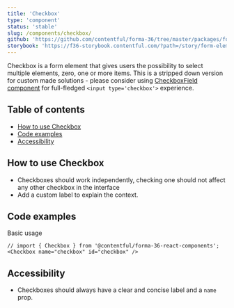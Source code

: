 ```yaml
---
title: 'Checkbox'
type: 'component'
status: 'stable'
slug: /components/checkbox/
github: 'https://github.com/contentful/forma-36/tree/master/packages/forma-36-react-components/src/components/Checkbox'
storybook: 'https://f36-storybook.contentful.com/?path=/story/form-elements-checkbox--basic'
---
```


Checkbox is a form element that gives users the possibility to select multiple elements, zero, one or more items.
This is a stripped down version for custom made solutions - please consider using [CheckboxField component](https://f36.contentful.com/components/checkbox-field/) for full-fledged `<input type='checkbox'>` experience.

## Table of contents

- [How to use Checkbox](#how-to-use-checkbox)
- [Code examples](#code-examples)
- [Accessibility](#accessibility)

## How to use Checkbox

- Checkboxes should work independently, checking one should not affect any other checkbox in the interface
- Add a custom label to explain the context.

## Code examples

Basic usage

```tsx
// import { Checkbox } from '@contentful/forma-36-react-components';
<Checkbox name="checkbox" id="checkbox" />
```

## Accessibility

- Checkboxes should always have a clear and concise label and a `name` prop.
